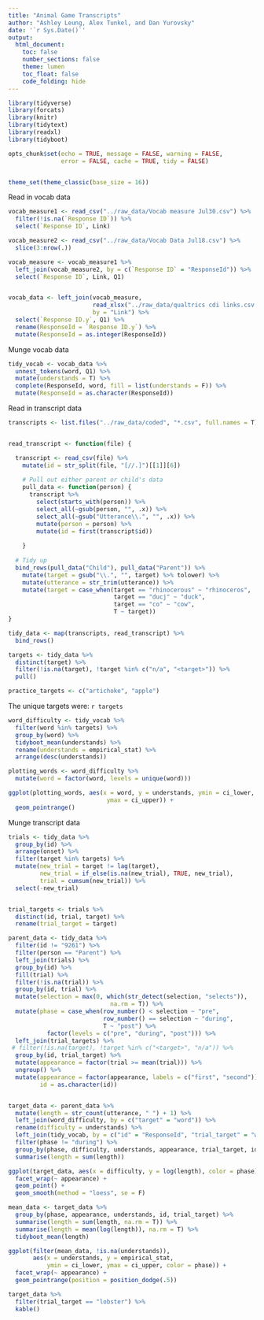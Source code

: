 ```yaml
---
title: "Animal Game Transcripts"
author: "Ashley Leung, Alex Tunkel, and Dan Yurovsky"
date: '`r Sys.Date()`'
output: 
  html_document:
    toc: false
    number_sections: false
    theme: lumen
    toc_float: false
    code_folding: hide
---
```

```r
library(tidyverse)
library(forcats)
library(knitr)
library(tidytext)
library(readxl)
library(tidyboot)

opts_chunk$set(echo = TRUE, message = FALSE, warning = FALSE, 
               error = FALSE, cache = TRUE, tidy = FALSE)


theme_set(theme_classic(base_size = 16))
```

Read in vocab data

```r
vocab_measure1 <- read_csv("../raw_data/Vocab measure Jul30.csv") %>%
  filter(!is.na(`Response ID`)) %>%
  select(`Response ID`, Link)

vocab_measure2 <- read_csv("../raw_data/Vocab Data Jul18.csv") %>%
  slice(3:nrow(.))

vocab_measure <- vocab_measure1 %>%
  left_join(vocab_measure2, by = c(`Response ID` = "ResponseId")) %>%
  select(`Response ID`, Link, Q1)


vocab_data <- left_join(vocab_measure,
                        read_xlsx("../raw_data/qualtrics cdi links.csv.xlsx"),
                        by = "Link") %>%
  select(`Response ID.y`, Q1) %>%
  rename(ResponseId = `Response ID.y`) %>%
  mutate(ResponseId = as.integer(ResponseId))
```

Munge vocab data
```r
tidy_vocab <- vocab_data %>%
  unnest_tokens(word, Q1) %>% 
  mutate(understands = T) %>%
  complete(ResponseId, word, fill = list(understands = F)) %>%
  mutate(ResponseId = as.character(ResponseId))
```

Read in transcript data
```r
transcripts <- list.files("../raw_data/coded", "*.csv", full.names = T)


read_transcript <- function(file) {

  transcript <- read_csv(file) %>%
    mutate(id = str_split(file, "[//.]")[[1]][6])
    
    # Pull out either parent or child's data
    pull_data <- function(person) {
      transcript %>%
        select(starts_with(person)) %>%
        select_all(~gsub(person, "", .x)) %>%
        select_all(~gsub("Utterance\\.", "", .x)) %>%
        mutate(person = person) %>%
        mutate(id = first(transcript$id))
    
    }
  
  # Tidy up
  bind_rows(pull_data("Child"), pull_data("Parent")) %>%
    mutate(target = gsub("\\.", "", target) %>% tolower) %>%
    mutate(utterance = str_trim(utterance)) %>%
    mutate(target = case_when(target == "rhinocerous" ~ "rhinoceros", 
                              target == "ducj" ~ "duck",
                              target == "co" ~ "cow",
                              T ~ target)) 
}

tidy_data <- map(transcripts, read_transcript) %>%
  bind_rows()

targets <- tidy_data %>%
  distinct(target) %>%
  filter(!is.na(target), !target %in% c("n/a", "<target>")) %>%
  pull()

practice_targets <- c("artichoke", "apple") 
```

The unique targets were: `r targets`

```r
word_difficulty <- tidy_vocab %>%
  filter(word %in% targets) %>%
  group_by(word) %>%
  tidyboot_mean(understands) %>%
  rename(understands = empirical_stat) %>%
  arrange(desc(understands))

plotting_words <- word_difficulty %>%
  mutate(word = factor(word, levels = unique(word)))

ggplot(plotting_words, aes(x = word, y = understands, ymin = ci_lower, 
                            ymax = ci_upper)) +
  geom_pointrange()
```

Munge transcript data
```r
trials <- tidy_data %>%
  group_by(id) %>%
  arrange(onset) %>%
  filter(target %in% targets) %>%
  mutate(new_trial = target != lag(target),
         new_trial = if_else(is.na(new_trial), TRUE, new_trial),
         trial = cumsum(new_trial)) %>%
  select(-new_trial)


trial_targets <- trials %>%
  distinct(id, trial, target) %>%
  rename(trial_target = target)

parent_data <- tidy_data %>%
  filter(id != "9261") %>%
  filter(person == "Parent") %>%
  left_join(trials) %>%
  group_by(id) %>%
  fill(trial) %>%
  filter(!is.na(trial)) %>%
  group_by(id, trial) %>%
  mutate(selection = max(0, which(str_detect(selection, "selects")),
                             na.rm = T)) %>%
  mutate(phase = case_when(row_number() < selection ~ "pre",
                           row_number() == selection ~ "during",
                           T ~ "post") %>%
           factor(levels = c("pre", "during", "post"))) %>%
  left_join(trial_targets) %>%
 # filter(!is.na(target), !target %in% c("<target>", "n/a")) %>%
  group_by(id, trial_target) %>%
  mutate(appearance = factor(trial >= mean(trial))) %>%
  ungroup() %>%
  mutate(appearance = factor(appearance, labels = c("first", "second")),
         id = as.character(id))


target_data <- parent_data %>%
  mutate(length = str_count(utterance, " ") + 1) %>%
  left_join(word_difficulty, by = c("target" = "word")) %>%
  rename(difficulty = understands) %>%
  left_join(tidy_vocab, by = c("id" = "ResponseId", "trial_target" = "word")) %>%
  filter(phase != "during") %>%
  group_by(phase, difficulty, understands, appearance, trial_target, id) %>%
  summarise(length = sum(length))
```

```r
ggplot(target_data, aes(x = difficulty, y = log(length), color = phase)) + 
  facet_wrap(~ appearance) +
  geom_point() +
  geom_smooth(method = "loess", se = F)
```

```r
mean_data <- target_data %>%
  group_by(phase, appearance, understands, id, trial_target) %>%
  summarise(length = sum(length, na.rm = T)) %>%
  summarise(length = mean(log(length)), na.rm = T) %>%
  tidyboot_mean(length)

ggplot(filter(mean_data, !is.na(understands)),
       aes(x = understands, y = empirical_stat, 
           ymin = ci_lower, ymax = ci_upper, color = phase)) + 
  facet_wrap(~ appearance) +
  geom_pointrange(position = position_dodge(.5))
```


```r
target_data %>%
  filter(trial_target == "lobster") %>%
  kable()
```